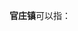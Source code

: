 '''官庄镇'''可以指：
{{PRC admin/disambig|12/02/25/102/000|13/05/23/103/000|34/08/24/107/000|37/01/81/121/000|37/07/84/104/000|41/13/02/102/000|41/17/26/106/000|43/12/22/114/000|50/02/41/105/000|61/04/30/101/000}}
{{disambig|cat=三字中国镇名消歧义}}